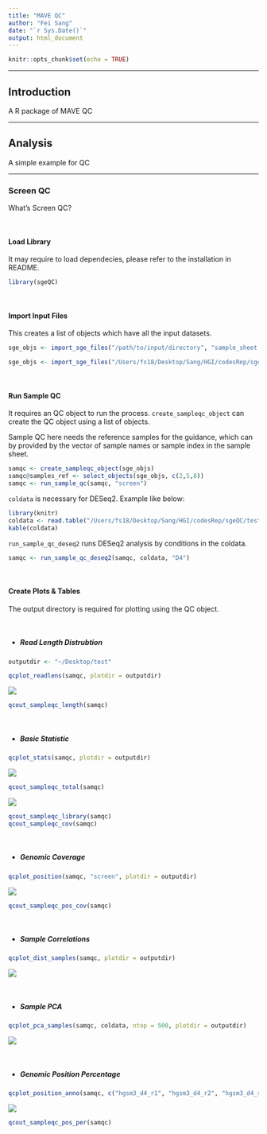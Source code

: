 ```yaml
---
title: "MAVE QC"
author: "Fei Sang"
date: "`r Sys.Date()`"
output: html_document
---
```


```r
knitr::opts_chunk$set(echo = TRUE)
```

---

## Introduction
A R package of MAVE QC

---

## Analysis
A simple example for QC

---

### Screen QC
What's Screen QC?

<br>

#### Load Library 
It may require to load dependecies, please refer to the installation in README.

```r
library(sgeQC)
```

<br>

#### Import Input Files
This creates a list of objects which have all the input datasets. 

```r
sge_objs <- import_sge_files("/path/to/input/directory", "sample_sheet.tsv")
```

```r
sge_objs <- import_sge_files("/Users/fs18/Desktop/Sang/HGI/codesRep/sgeQC/test/screen", "sample_sheet.tsv")
```

<br>

#### Run Sample QC
It requires an QC object to run the process. `create_sampleqc_object` can create the QC object using a list of objects.

Sample QC here needs the reference samples for the guidance, which can by provided by the vector of sample names or sample index in the sample sheet.

```r
samqc <- create_sampleqc_object(sge_objs)
samqc@samples_ref <- select_objects(sge_objs, c(2,5,8))
samqc <- run_sample_qc(samqc, "screen")
```

`coldata` is necessary for DESeq2. Example like below:
```r
library(knitr)
coldata <- read.table("/Users/fs18/Desktop/Sang/HGI/codesRep/sgeQC/test/screen/sample_coldata.tsv", header = TRUE, row.names = 1)
kable(coldata)
```

`run_sample_qc_deseq2` runs DESeq2 analysis by conditions in the coldata.

```r
samqc <- run_sample_qc_deseq2(samqc, coldata, "D4")
```

<br>

#### Create Plots & Tables
The output directory is required for plotting using the QC object.

<br>

* ##### Read Length Distrubtion

```r
outputdir <- "~/Desktop/test"
```

```r
qcplot_readlens(samqc, plotdir = outputdir)
```

![](/Users/fs18/Desktop/test/sample_qc_read_length.png)

```r
qcout_sampleqc_length(samqc)
```

<br>

* ##### Basic Statistic

```r
qcplot_stats(samqc, plotdir = outputdir)
```

![](/Users/fs18/Desktop/test/sample_qc_stats_total.png)

```r
qcout_sampleqc_total(samqc)
```

![](/Users/fs18/Desktop/test/sample_qc_stats_filtered.png)

```r
qcout_sampleqc_library(samqc)
qcout_sampleqc_cov(samqc)
```

<br>

* ##### Genomic Coverage

```r
qcplot_position(samqc, "screen", plotdir = outputdir)
```

![](/Users/fs18/Desktop/test/sample_qc_position_cov.dots.png)

```r
qcout_sampleqc_pos_cov(samqc)
```

<br>

* ##### Sample Correlations

```r
qcplot_dist_samples(samqc, plotdir = outputdir)
```

![](/Users/fs18/Desktop/test/sample_qc_distance_samples.corr.png)

<br>

* ##### Sample PCA

```r
qcplot_pca_samples(samqc, coldata, ntop = 500, plotdir = outputdir)
```

![](/Users/fs18/Desktop/test/sample_qc_pca_samples.png)

<br>

* ##### Genomic Position Percentage

```r
qcplot_position_anno(samqc, c("hgsm3_d4_r1", "hgsm3_d4_r2", "hgsm3_d4_r3"), type = "lof", plotdir = outputdir)
```

![](/Users/fs18/Desktop/test/sample_qc_position_anno.lof_dots.png)

```r
qcout_sampleqc_pos_per(samqc)
```

<br>


